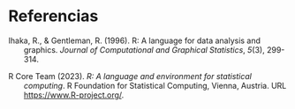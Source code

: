# Referencias {.unnumbered}

::: referencias
```{=html}
<style>
.referencias {
  margin-left: 0;
  padding-left: 2em;
  text-indent: -2em;
}
</style>
```

Ihaka, R., & Gentleman, R. (1996). R: A language for data analysis and graphics. *Journal of Computational and Graphical Statistics*, *5*(3), 299-314.

R Core Team (2023). *R: A language and environment for statistical computing*. R Foundation for Statistical Computing, Vienna, Austria. URL [https://www.R-project.org/](https://www.r-project.org/).
:::
